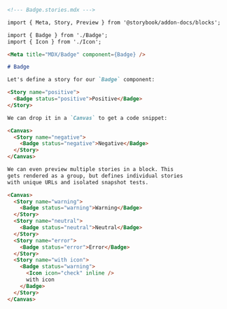 ```md

<!--- Badge.stories.mdx --->

import { Meta, Story, Preview } from '@storybook/addon-docs/blocks';

import { Badge } from './Badge';
import { Icon } from './Icon';

<Meta title="MDX/Badge" component={Badge} />

# Badge

Let's define a story for our `Badge` component:

<Story name="positive">
  <Badge status="positive">Positive</Badge>
</Story>

We can drop it in a `Canvas` to get a code snippet:

<Canvas>
  <Story name="negative">
    <Badge status="negative">Negative</Badge>
  </Story>
</Canvas>

We can even preview multiple stories in a block. This
gets rendered as a group, but defines individual stories
with unique URLs and isolated snapshot tests.

<Canvas>
  <Story name="warning">
    <Badge status="warning">Warning</Badge>
  </Story>
  <Story name="neutral">
    <Badge status="neutral">Neutral</Badge>
  </Story>
  <Story name="error">
    <Badge status="error">Error</Badge>
  </Story>
  <Story name="with icon">
    <Badge status="warning">
      <Icon icon="check" inline />
      with icon
    </Badge>
  </Story>
</Canvas>
```